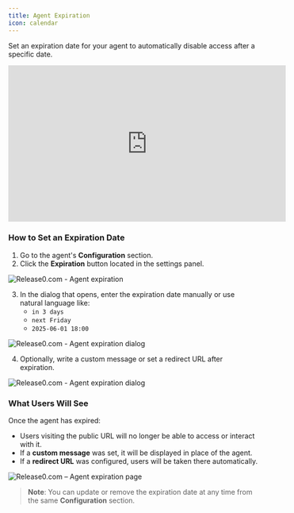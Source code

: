 ```yaml
---
title: Agent Expiration  
icon: calendar  
---
```


Set an expiration date for your agent to automatically disable access after a specific date.

<iframe
  width="560"
  height="315"
  src="https://www.youtube.com/embed/P0r9Ala-tUU"
  title="Set an Agent Expiration Date in Release0"
  frameborder="0"
  allow="accelerometer; autoplay; clipboard-write; encrypted-media; gyroscope; picture-in-picture; web-share"
  allowfullscreen
></iframe>

### How to Set an Expiration Date

1. Go to the agent's **Configuration** section.
2. Click the **Expiration** button located in the settings panel.

<Frame style={{ maxWidth: '400px' }}>
  <img src="/images/agent-settings/agent-expiration.png" alt="Release0.com - Agent expiration" />
</Frame>

3. In the dialog that opens, enter the expiration date manually or use natural language like:
   - `in 3 days`
   - `next Friday`
   - `2025-06-01 18:00`

<Frame style={{ maxWidth: '400px' }}>
  <img src="/images/agent-settings/agent-expiration-dialog.png" alt="Release0.com - Agent expiration dialog" />
</Frame>

4. Optionally, write a custom message or set a redirect URL after expiration.

<Frame style={{ maxWidth: '400px' }}>
  <img src="/images/agent-settings/agent-expiration-dialog.png" alt="Release0.com - Agent expiration dialog" />
</Frame>

### What Users Will See

Once the agent has expired:

- Users visiting the public URL will no longer be able to access or interact with it.
- If a **custom message** was set, it will be displayed in place of the agent.
- If a **redirect URL** was configured, users will be taken there automatically.

<Frame style={{ maxWidth: '400px' }}>
  <img src="/images/agent-settings/agent-expiration-page.jpg" alt="Release0.com – Agent expiration page" />
</Frame>

> **Note**: You can update or remove the expiration date at any time from the same **Configuration** section.
